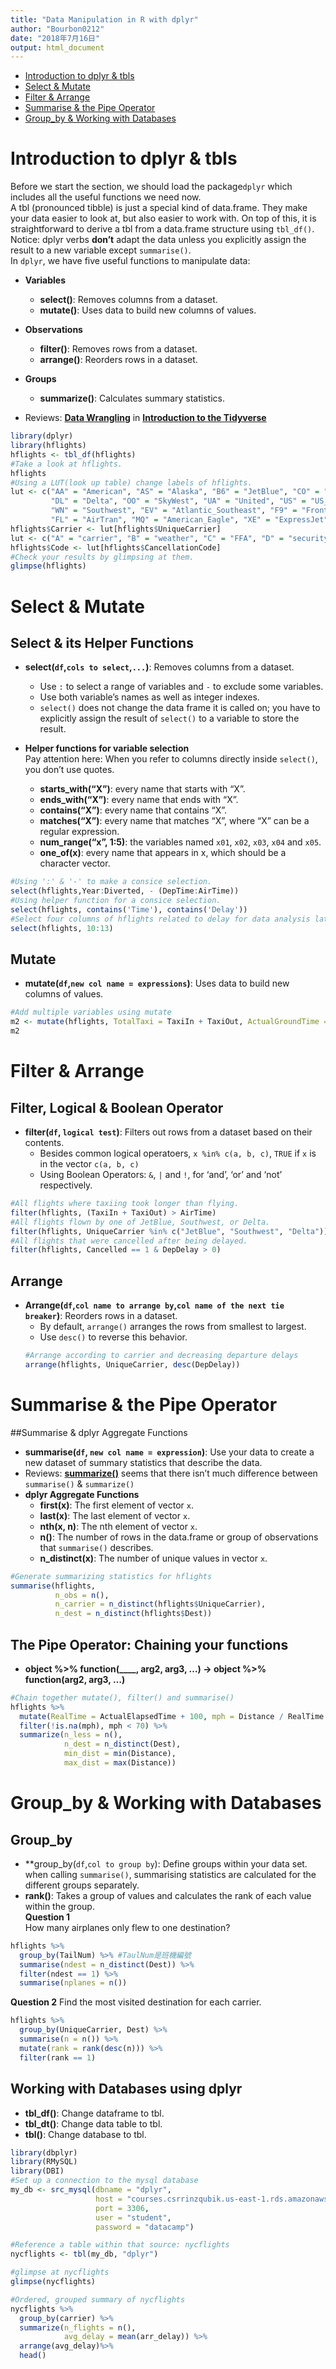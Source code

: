```yaml
---
title: "Data Manipulation in R with dplyr"
author: "Bourbon0212"
date: "2018年7月16日"
output: html_document
---
```


* [Introduction to dplyr & tbls](#1)    
* [Select & Mutate](#2)    
* [Filter & Arrange](#3)    
* [Summarise & the Pipe Operator](#4)
* [Group_by & Working with Databases](#5)

<h2 id = '1'></h2>
# **Introduction to dplyr & tbls**
Before we start the section, we should load the package```dplyr``` which includes all the useful functions we need now.   
A tbl (pronounced tibble) is just a special kind of data.frame. They make your data easier to look at, but also easier to work with. On top of this, it is straightforward to derive a tbl from a data.frame structure using ```tbl_df()```.   
Notice:  dplyr verbs **don't** adapt the data unless you explicitly assign the result to a new variable except ```summarise()```.    
In ```dplyr```, we have five useful functions to manipulate data:         

* **Variables**   

    + **select()**: Removes columns from a dataset.   
    + **mutate()**: Uses data to build new columns of values.   
* **Observations**    

    + **filter()**: Removes rows from a dataset.   
    + **arrange()**: Reorders rows in a dataset.    
* **Groups**    

    + **summarize()**: Calculates summary statistics.    
    
* Reviews: **[Data Wrangling](https://bourbon0212.github.io/NTU-CS-X/Week1/hw1.html#3.1)** in **[Introduction to the Tidyverse](https://bourbon0212.github.io/NTU-CS-X/Week1/hw1.html#3)**   
```r
library(dplyr)
library(hflights)
hflights <- tbl_df(hflights)
#Take a look at hflights.
hflights
#Using a LUT(look up table) change labels of hflights.
lut <- c("AA" = "American", "AS" = "Alaska", "B6" = "JetBlue", "CO" = "Continental", 
         "DL" = "Delta", "OO" = "SkyWest", "UA" = "United", "US" = "US_Airways", 
         "WN" = "Southwest", "EV" = "Atlantic_Southeast", "F9" = "Frontier", 
         "FL" = "AirTran", "MQ" = "American_Eagle", "XE" = "ExpressJet", "YV" = "Mesa")
hflights$Carrier <- lut[hflights$UniqueCarrier]
lut <- c("A" = "carrier", "B" = "weather", "C" = "FFA", "D" = "security", "E" = "not cancelled")
hflights$Code <- lut[hflights$CancellationCode]
#Check your results by glimpsing at them.
glimpse(hflights)
```

<h2 id = '2'></h2>
# **Select & Mutate**     

## Select & its Helper Functions    

* **select(```df```,```cols to select```,```...```)**: Removes columns from a dataset.   

    + Use ```:``` to select a range of variables and ```-``` to exclude some variables.      
    + Use both variable's names as well as integer indexes.   
    + ```select()``` does not change the data frame it is called on; you have to explicitly assign the result of ```select()``` to a variable to store the result.   

* **Helper functions for variable selection**   
Pay attention here: When you refer to columns directly inside ```select()```, you don't use quotes.
    + **starts_with("X")**: every name that starts with "X".    
    + **ends_with("X")**: every name that ends with "X".    
    + **contains("X")**: every name that contains "X".    
    + **matches("X")**: every name that matches "X", where "X" can be a regular expression.   
    + **num_range("x", 1:5)**: the variables named ```x01```, ```x02```, ```x03```, ```x04``` and ```x05```.    
    + **one_of(x)**: every name that appears in x, which should be a character vector.    
    
```r
#Using ':' & '-' to make a consice selection.
select(hflights,Year:Diverted, - (DepTime:AirTime))
#Using helper function for a consice selection.
select(hflights, contains('Time'), contains('Delay'))
#Select four columns of hflights related to delay for data analysis later.
select(hflights, 10:13)
```

## Mutate   
* **mutate(```df```,```new col name = expressions```)**: Uses data to build new columns of values.    
```r
#Add multiple variables using mutate
m2 <- mutate(hflights, TotalTaxi = TaxiIn + TaxiOut, ActualGroundTime = ActualElapsedTime - AirTime, Diff = TotalTaxi - ActualGroundTime)
m2
```

<h2 id = '3'></h2>
# **Filter & Arrange**    

## Filter, Logical & Boolean Operator   

* **filter(```df```, ```logical test```)**: Filters out rows from a dataset based on their contents.    
    + Besides common logical operatoers, ```x %in% c(a, b, c)```, ```TRUE``` if ```x``` is in the vector ```c(a, b, c)```   
    + Using Boolean Operators: ```&```, ```|``` and ```!```, for 'and', 'or' and 'not' respectively.    
    
```r
#All flights where taxiing took longer than flying.
filter(hflights, (TaxiIn + TaxiOut) > AirTime)
#All flights flown by one of JetBlue, Southwest, or Delta.
filter(hflights, UniqueCarrier %in% c("JetBlue", "Southwest", "Delta"))
#All flights that were cancelled after being delayed.
filter(hflights, Cancelled == 1 & DepDelay > 0)
```

## Arrange    

* **Arrange(```df```,```col name to arrange by```,```col name of the next tie breaker```)**: Reorders rows in a dataset.    
    + By default, ```arrange()``` arranges the rows from smallest to largest.     
    + Use ```desc()``` to reverse this behavior.    
```r
#Arrange according to carrier and decreasing departure delays
arrange(hflights, UniqueCarrier, desc(DepDelay))
```

<h2 id = '4'></h2>
# **Summarise & the Pipe Operator**  

##Summarise & dplyr Aggregate Functions

* **summarise(```df```, ```new col name = expression```)**: Use your data to create a new dataset of summary statistics that describe the data.   
* Reviews: **[summarize()](https://bourbon0212.github.io/NTU-CS-X/Week1/hw1.html#3.3)** seems that there isn't much difference between ```summarise()``` & ```summarize()```
* **dplyr Aggregate Functions**
    + **first(x)**: The first element of vector ```x```.
    + **last(x)**: The last element of vector ```x```.
    + **nth(x, n)**: The nth element of vector ```x```.
    + **n()**: The number of rows in the data.frame or group of observations that ```summarise()``` describes.
    + **n_distinct(x)**: The number of unique values in vector ```x```.

```r
#Generate summarizing statistics for hflights
summarise(hflights,
          n_obs = n(),
          n_carrier = n_distinct(hflights$UniqueCarrier),
          n_dest = n_distinct(hflights$Dest))
```

## The Pipe Operator: Chaining your functions

* **object %>% function(____, arg2, arg3, ...) -> object %>% function(arg2, arg3, ...)**
```r
#Chain together mutate(), filter() and summarise()
hflights %>%
  mutate(RealTime = ActualElapsedTime + 100, mph = Distance / RealTime * 60) %>%
  filter(!is.na(mph), mph < 70) %>%
  summarize(n_less = n(),
            n_dest = n_distinct(Dest),
            min_dist = min(Distance),
            max_dist = max(Distance))
```

<h2 id = '5'></h2>
# **Group_by & Working with Databases**     

## Group_by
* **group_by(```df```,```col to group by```): Define groups within your data set. when calling ```summarise()```, summarising statistics are calculated for the different groups separately.    
* **rank()**: Takes a group of values and calculates the rank of each value within the group.     
**Question 1**    
How many airplanes only flew to one destination?    
```r
hflights %>%
  group_by(TailNum) %>% #TaulNum是班機編號
  summarise(ndest = n_distinct(Dest)) %>%
  filter(ndest == 1) %>%
  summarise(nplanes = n())
```
**Question 2**
Find the most visited destination for each carrier.
```r
hflights %>%
  group_by(UniqueCarrier, Dest) %>%
  summarise(n = n()) %>%
  mutate(rank = rank(desc(n))) %>%
  filter(rank == 1)
```
## Working with Databases using dplyr

* **tbl_df()**: Change dataframe to tbl.    
* **tbl_dt()**: Change data table to tbl.    
* **tbl()**: Change database to tbl.    

```r
library(dbplyr)
library(RMySQL)
library(DBI)
#Set up a connection to the mysql database
my_db <- src_mysql(dbname = "dplyr", 
                   host = "courses.csrrinzqubik.us-east-1.rds.amazonaws.com", 
                   port = 3306, 
                   user = "student",
                   password = "datacamp")

#Reference a table within that source: nycflights
nycflights <- tbl(my_db, "dplyr")

#glimpse at nycflights
glimpse(nycflights)

#Ordered, grouped summary of nycflights
nycflights %>%
  group_by(carrier) %>%
  summarize(n_flights = n(),
            avg_delay = mean(arr_delay)) %>%
  arrange(avg_delay)%>%
  head()
```